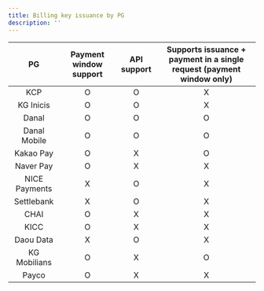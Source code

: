```yaml
---
title: Billing key issuance by PG
description: ''
---
```


|      PG     |Payment window support|API support|Supports issuance + payment in a single request (payment window only)|
|:-----------:|:--------------------:|:---------:|:-------------------------------------------------------------------:|
|     KCP     |           O          |     O     |                                  X                                  |
|  KG Inicis  |           O          |     O     |                                  X                                  |
|    Danal    |           O          |     O     |                                  O                                  |
| Danal Mobile|           O          |     O     |                                  O                                  |
|  Kakao Pay  |           O          |     X     |                                  O                                  |
|  Naver Pay  |           O          |     X     |                                  X                                  |
|NICE Payments|           X          |     O     |                                  X                                  |
|  Settlebank |           X          |     O     |                                  X                                  |
|     CHAI    |           O          |     X     |                                  X                                  |
|     KICC    |           O          |     X     |                                  X                                  |
|  Daou Data  |           X          |     O     |                                  X                                  |
| KG Mobilians|           O          |     X     |                                  O                                  |
|    Payco    |           O          |     X     |                                  X                                  |
